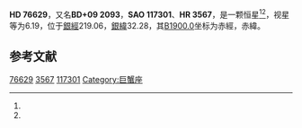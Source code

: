 {{Starbox begin
| name = HD 76629
}}
{{Starbox observe
| epoch = [[J2000.0|J2000.0]]
| constell = {{星座名待查}}<ref name=SIMBAD>{{cite web
 | url=http://simbad.u-strasbg.fr/simbad/sim-id?Ident=HR+3567
 | title=Pulsating variable Star
 | publisher=Centre de Données astronomiques de Strasbourg
 | work=SIMBAD
 | accessdate=2012-07-13
 | archive-date=2020-04-17
 | archive-url=https://web.archive.org/web/20200417231435/http://simbad.u-strasbg.fr/simbad/sim-id?Ident=HR+3567
 | dead-url=no
 }}</ref><ref name=DATA>{{cite web
 | url=http://vizier.u-strasbg.fr/viz-bin/VizieR-5?-out.add=.&-source=5050&-corr=PK=HR&-out.max=9999&HR=3567
 | title=VizieR Detailed Page
 | accessdate=2012-07-13
 | archive-date=2016-03-05
 | archive-url=https://web.archive.org/web/20160305062442/http://vizier.u-strasbg.fr/viz-bin/VizieR-5?-out.add=.&-source=5050&-corr=PK=HR&-out.max=9999&HR=3567
 | dead-url=no
 }}</ref>
| 星官 = 
| ra = {{RA|8|57|42}}<ref name=SIMBAD /><ref name=DATA />
| dec = {{DEC|+9|23|16}}<ref name=SIMBAD /><ref name=DATA />
| appmag_v = 6.19<ref name=SIMBAD /><ref name=DATA />
}}
{{Starbox character
| class = G8III<ref name=SIMBAD /><ref name=DATA />
| b-v = 0.98<ref name=SIMBAD /><ref name=DATA />
| u-b = 0.76<ref name=SIMBAD /><ref name=DATA />
| r-i = <ref name=SIMBAD /><ref name=DATA />
| variable = 
}}
{{Starbox astrometry
| radial_v = 0.76
| prop_mo_ra = -14
| parallax = 
| p_error = 
}}
{{Starbox catalog
| names =BD+09 2093，[[SAO星表|SAO]] 117301，[[HD星表|HD]] 76629，[[HR星表|HR]] 3567}}
{{Starbox reference |Simbad=HR+3567}}
{{Starbox end}}

'''HD 76629'''，又名'''BD+09 2093'''，'''SAO 117301'''、'''HR 3567'''，是一颗恒星<ref name=SIMBAD /><ref name=DATA />，视星等为6.19，位于[[銀道座標系|銀經]]219.06，[[銀道座標系|銀緯]]32.28，其[[B1900.0|B1900.0]]坐标为赤經{{RA|8|52|18.4}}，赤緯{{DEC|+9|32.28|23}}。

== 参考文献 ==
{{reflist}}

{{star-stub}}

[[Category:HD和HDE天體|76629]]
[[Category:HR天體|3567]]
[[Category:SAO天體|117301]]
[[Category:巨蟹座|Category:巨蟹座]]